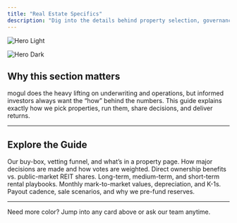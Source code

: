 ```yaml
---
title: "Real Estate Specifics"
description: "Dig into the details behind property selection, governance, returns, and tax benefits on mogul."
---
```


<img
  className="block dark:hidden"
  src="/images/hero-light.png"
  alt="Hero Light"
/>

<img
  className="hidden dark:block"
  src="/images/hero-dark.png"
  alt="Hero Dark"
/>

## Why this section matters

mogul does the heavy lifting on underwriting and operations, but informed investors always want the “how” behind the numbers. This guide explains exactly how we pick properties, run them, share decisions, and deliver returns.

---

## Explore the Guide

<CardGroup cols={2}>
  <Card title="Property Selection" icon="magnifying-glass" href="./property-selection">
    Our buy-box, vetting funnel, and what’s in a property page.
  </Card>
  <Card title="Governance & Voting" icon="scale-balanced" href="./governance-voting">
    How major decisions are made and how votes are weighted.
  </Card>
  <Card title="mogul vs. REITs" icon="arrows-left-right" href="./mogul-vs-reits">
    Direct ownership benefits vs. public-market REIT shares.
  </Card>
  <Card title="Operating Strategies" icon="house-circle-check" href="./operating-strategies">
    Long-term, medium-term, and short-term rental playbooks.
  </Card>
  <Card title="Appreciation & Tax Benefits" icon="chart-bar" href="./appreciation-tax-benefits">
    Monthly mark-to-market values, depreciation, and K-1s.
  </Card>
  <Card title="Returns, Exits & Reserves" icon="piggy-bank" href="./returns-exits-reserves">
    Payout cadence, sale scenarios, and why we pre-fund reserves.
  </Card>
</CardGroup>

---

Need more color? Jump into any card above or ask our team anytime.

